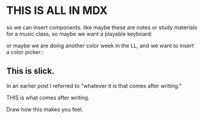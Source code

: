 # THIS IS ALL IN <SuperBigHeadline>MDX</SuperBigHeadline>

so we can insert components. like maybe these are notes or study materials for a music class, so maybe we want a playable keyboard:

<SimpleKeyboard />

or maybe we are doing another color week in the LL, and we want to insert a color picker::

<SketchPicker />

## This is slick. 

In an earlier post I referred to "whatever it is that comes after writing."

THIS is what comes after writing.

Draw how this makes you feel.

<CanvasDraw />